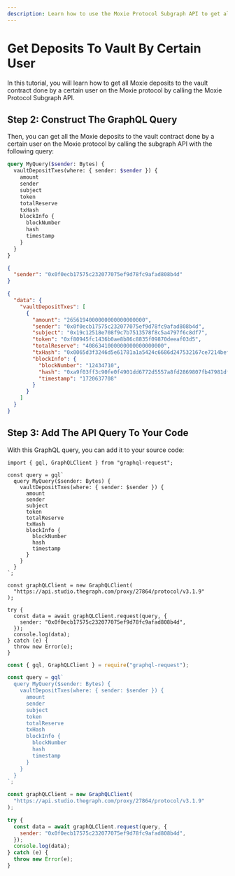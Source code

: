 ```yaml
---
description: Learn how to use the Moxie Protocol Subgraph API to get all the Moxie deposits to the vault contract done by a certain user on the Moxie protocol.
---
```



# Get Deposits To Vault By Certain User

In this tutorial, you will learn how to get all Moxie deposits to the vault contract done by a certain user on the Moxie protocol by calling the Moxie Protocol Subgraph API.

<PreRequisites />

<InstallDependencies />

## Step 2: Construct The GraphQL Query

Then, you can get all the Moxie deposits to the vault contract done by a certain user on the Moxie protocol by calling the subgraph API with the following query:

<Tabs>
<TabItem value="query" label="Query">

```graphql
query MyQuery($sender: Bytes) {
  vaultDepositTxes(where: { sender: $sender }) {
    amount
    sender
    subject
    token
    totalReserve
    txHash
    blockInfo {
      blockNumber
      hash
      timestamp
    }
  }
}
```

</TabItem>
<TabItem value="variable" label="Variable">

```json
{
  "sender": "0x0f0ecb17575c232077075ef9d78fc9afad808b4d"
}
```

</TabItem>
<TabItem value="response" label="Response">

```json
{
  "data": {
    "vaultDepositTxes": [
      {
        "amount": "2656194000000000000000000",
        "sender": "0x0f0ecb17575c232077075ef9d78fc9afad808b4d",
        "subject": "0x19c12518e708f9c7b7513578f8c5a4797f6c8df7",
        "token": "0xf80945fc1436b0ae8b86c8835f09870deeaf03d5",
        "totalReserve": "4086341000000000000000000",
        "txHash": "0x0065d3f3246d5e61781a1a5424c6686d247532167ce7214beffef38732dc9ed8",
        "blockInfo": {
          "blockNumber": "12434710",
          "hash": "0xa9f03ff3c90fe0f4901dd6772d5557a8fd2869807fb47981df9af650194eaa81",
          "timestamp": "1720637708"
        }
      }
    ]
  }
}
```

</TabItem>
</Tabs>

## Step 3: Add The API Query To Your Code

With this GraphQL query, you can add it to your source code:

<Tabs>
<TabItem value="grapqhl_ts" label="graphql-request (TS)">

```tsx
import { gql, GraphQLClient } from "graphql-request";

const query = gql`
  query MyQuery($sender: Bytes) {
    vaultDepositTxes(where: { sender: $sender }) {
      amount
      sender
      subject
      token
      totalReserve
      txHash
      blockInfo {
        blockNumber
        hash
        timestamp
      }
    }
  }
`;

const graphQLClient = new GraphQLClient(
  "https://api.studio.thegraph.com/proxy/27864/protocol/v3.1.9"
);

try {
  const data = await graphQLClient.request(query, {
    sender: "0x0f0ecb17575c232077075ef9d78fc9afad808b4d",
  });
  console.log(data);
} catch (e) {
  throw new Error(e);
}
```

</TabItem>
<TabItem value="graphql_js" label="graphql-request (JS)">

```jsx
const { gql, GraphQLClient } = require("graphql-request");

const query = gql`
  query MyQuery($sender: Bytes) {
    vaultDepositTxes(where: { sender: $sender }) {
      amount
      sender
      subject
      token
      totalReserve
      txHash
      blockInfo {
        blockNumber
        hash
        timestamp
      }
    }
  }
`;

const graphQLClient = new GraphQLClient(
  "https://api.studio.thegraph.com/proxy/27864/protocol/v3.1.9"
);

try {
  const data = await graphQLClient.request(query, {
    sender: "0x0f0ecb17575c232077075ef9d78fc9afad808b4d",
  });
  console.log(data);
} catch (e) {
  throw new Error(e);
}
```

</TabItem>
</Tabs>

<DeveloperSupport />
